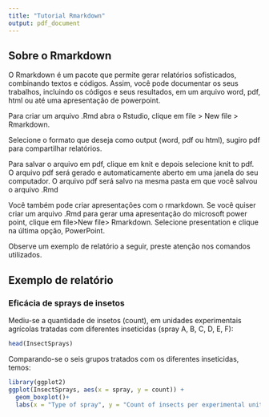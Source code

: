 ```yaml
---
title: "Tutorial Rmarkdown"
output: pdf_document
---
```

## Sobre o Rmarkdown

O Rmarkdown é um pacote que permite gerar relatórios sofisticados, combinando textos e códigos. Assim, você pode documentar os seus trabalhos, incluindo os códigos e seus resultados, em um arquivo word, pdf, html ou até uma apresentação de powerpoint.

Para criar um arquivo .Rmd abra o Rstudio, clique em file > New file > Rmarkdown.

Selecione o formato que deseja como output (word, pdf ou html), sugiro pdf para compartilhar relatórios.

Para salvar o arquivo em pdf, clique em knit e depois selecione knit to pdf. O arquivo pdf será gerado e automaticamente aberto em uma janela do seu computador. O arquivo pdf será salvo na mesma pasta em que você salvou o arquivo .Rmd


Você também pode criar apresentações com o rmarkdown. Se você quiser criar um arquivo .Rmd para gerar uma apresentação do microsoft power point, clique em file>New file> Rmarkdown. Selecione presentation e clique na última opção, PowerPoint.

Observe um exemplo de relatório a seguir, preste atenção nos comandos utilizados. 

## Exemplo de relatório


### Eficácia de sprays de insetos

Mediu-se a quantidade de insetos (count), em unidades experimentais agrícolas tratadas com diferentes inseticidas (spray A, B, C, D, E, F):

```r
head(InsectSprays)
```

\newpage
Comparando-se o seis grupos tratados com os diferentes inseticidas, temos:


```r
library(ggplot2)
ggplot(InsectSprays, aes(x = spray, y = count)) + 
  geom_boxplot()+
  labs(x = "Type of spray", y = "Count of insects per experimental unit")
```


